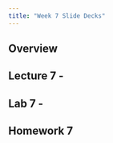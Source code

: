 ```yaml
---
title: "Week 7 Slide Decks"
---
```


## Overview



## Lecture 7 -



## Lab 7 - 



## Homework 7




